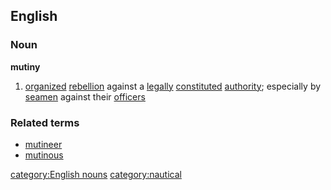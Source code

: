 ==English==
===Noun===
{{wikipedia}}
'''mutiny'''
#[[organized]] [[rebellion]] against a [[legally]] [[constituted]] [[authority]]; especially by [[seamen]] against their [[officer]]s
===Related terms===
*[[mutineer]]
*[[mutinous]]
[[category:English nouns]]
[[category:nautical]]
